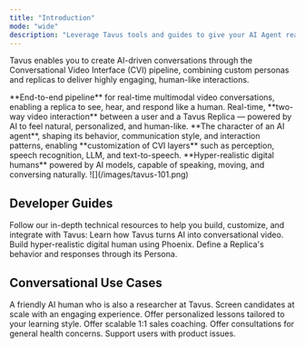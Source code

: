 ```yaml
---
title: "Introduction"
mode: "wide"
description: "Leverage Tavus tools and guides to give your AI Agent real-time human-like perception and presence—bringing the human layer to AI."
---
```


Tavus enables you to create AI-driven conversations through the Conversational Video Interface (CVI) pipeline, combining custom personas and replicas to deliver highly engaging, human-like interactions.

<CardGroup>
<Card title="CVI (Conversational Video Interface)" href="/sections/conversational-video-interface/overview-cvi" icon="code">
**End-to-end pipeline** for real-time multimodal video conversations, enabling a replica to see, hear, and respond like a human.
</Card>
<Card title="Conversations" href="/sections/conversational-video-interface/conversation/overview" icon="comments">
Real-time, **two-way video interaction** between a user and a Tavus Replica — powered by AI to feel natural, personalized, and human-like.
</Card>
<Card title="Personas" href="/sections/conversational-video-interface/persona/overview" icon="user-pen">
**The character of an AI agent**, shaping its behavior, communication style, and interaction patterns, enabling **customization of CVI layers** such as perception, speech recognition, LLM, and text-to-speech.
</Card>
<Card title="Replicas" href="/sections/replica/overview" icon="users-rectangle">
**Hyper-realistic digital humans** powered by AI models, capable of speaking, moving, and conversing naturally.
</Card>
</CardGroup>

<Frame caption="CVI (Conversational Video Interface) Pipeline">
![](/images/tavus-101.png)
</Frame>

## Developer Guides

Follow our in-depth technical resources to help you build, customize, and integrate with Tavus:
<CardGroup cols={3}>
  <Card title="CVI Quickstart" icon="messages" href="/sections/conversational-video-interface/overview-cvi">
    Learn how Tavus turns AI into conversational video.
  </Card>
  <Card title="Replica Quickstart" icon="user-group" href="/sections/replica/overview">
    Build hyper-realistic digital human using Phoenix.
  </Card>
  <Card title="Persona Quickstart" icon="user-gear" href="/sections/conversational-video-interface/persona/overview">
    Define a Replica's behavior and responses through its Persona.
  </Card>
</CardGroup>

## Conversational Use Cases
<CardGroup cols={3}>
  <Card title="Tavus Researcher" img="/images/charlie.png" href="/sections/conversational-video-interface/conversation/usecases/tavus-researcher">
    A friendly AI human who is also a researcher at Tavus.
  </Card>
  <Card title="AI Interviewer" img="/images/aii.png" href="/sections/conversational-video-interface/conversation/usecases/ai-interviewer">
    Screen candidates at scale with an engaging experience.
  </Card>
  <Card title="History Teacher" img="/images/ht.png" href="/sections/conversational-video-interface/conversation/usecases/history-teacher">
    Offer personalized lessons tailored to your learning style.
  </Card>
  <Card title="Sales Coach" img="/images/sc.png" href="/sections/conversational-video-interface/conversation/usecases/sales-coach">
    Offer scalable 1:1 sales coaching.
  </Card>
  <Card title="Health Care Consultant" img="/images/doc.png" href="/sections/conversational-video-interface/conversation/usecases/health-care">
    Offer consultations for general health concerns.
  </Card>
  <Card title="Customer Service Agent" img="/images/stock-replica/helen.png" href="/sections/conversational-video-interface/conversation/usecases/customer-service">
    Support users with product issues.
  </Card>
</CardGroup>
